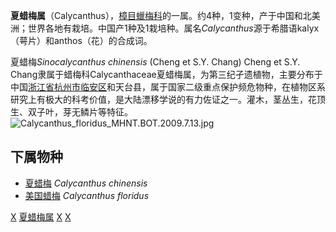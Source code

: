 {{Automatic taxobox
| taxon = Calycanthus
| authority = [[卡尔·林奈|L.]]，1759
| image = Calycanthus floridus - sweet shrub - desc-flower.jpg
| image_caption = [[美国蜡梅|美国蜡梅]]
| subdivision_ranks = 品種
| subdivision = 
*''Calycanthus chinensis''  	[[夏蠟梅|夏蠟梅]]	 
}}
'''夏蜡梅属'''（Calycanthus），[[樟目|樟目]][[蠟梅科|蠟梅科]]的一属。约4种，1变种，产于中国和北美洲；世界各地有栽培。中国产1种及1栽培种。属名''Calycanthus''源于希腊语kalyx（萼片）和anthos（花）的合成词。

夏蜡梅''Sinocalycanthus chinensis'' (Cheng et S.Y. Chang) Cheng et S.Y. Chang隶属于蜡梅科Calycanthaceae夏蜡梅属，为第三纪孑遗植物，主要分布于中国[[浙江省|浙江省]][[杭州市|杭州市]][[临安区|临安区]]和天台县，属于国家二级重点保护频危物种，在植物区系研究上有极大的科考价值，是大陆漂移学说的有力佐证之一。灌木，茎丛生，花顶生、双子叶，芽无鳞片等特征。
[[File:Calycanthus_floridus_MHNT.BOT.2009.7.13.jpg|thumb]]

==下属物种==
* [[夏蜡梅|夏蜡梅]] ''Calycanthus chinensis''
* [[美国蜡梅|美国蜡梅]] ''Calycanthus floridus''

{{Taxonbar|from=Q158029}}

[[Category:蜡梅科|X]]
[[Category:夏蜡梅属|]]
[[Category:卡尔·林奈命名的生物分类|X]]
[[Category:_1759年描述的分类群|X]]
